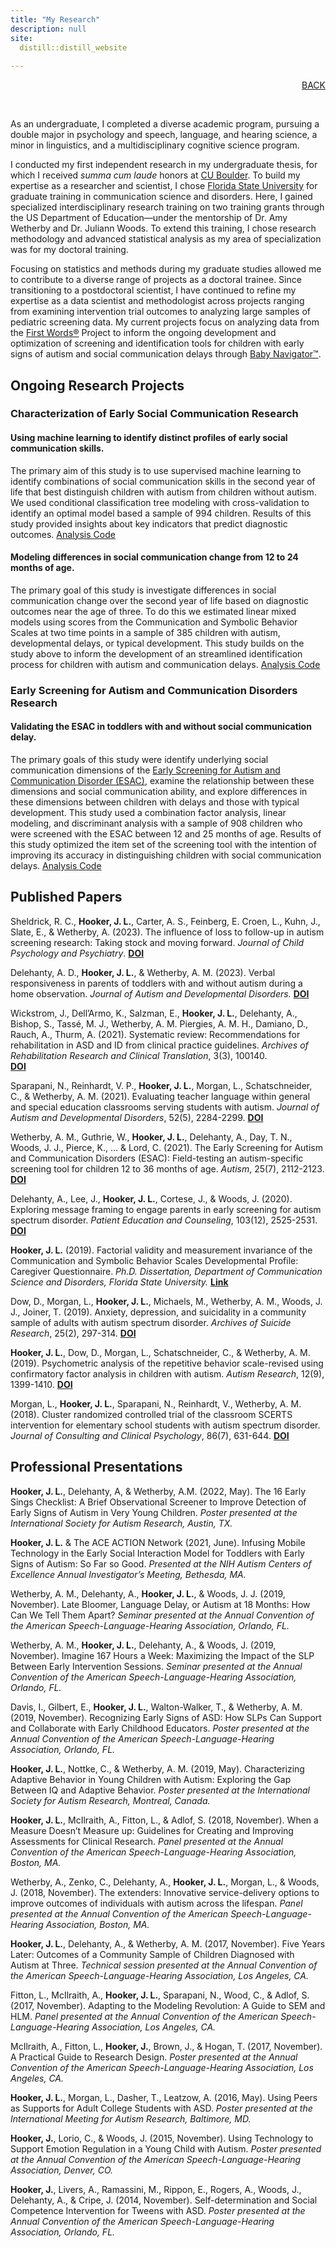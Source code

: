 ```yaml
---
title: "My Research"
description: null
site: 
  distill::distill_website
    
---
```

<div style="text-align: right"> [BACK](index.html) </div>

<br>

As an undergraduate, I completed a diverse academic program, pursuing a double major in psychology and speech, language, and hearing science, a minor in linguistics, and a multidisciplinary cognitive science program. 

I conducted my first independent research in my undergraduate thesis, for which I received *summa cum laude* honors at <a href="https://www.colorado.edu/" rel="noopener noreferrer" target="_blank">CU Boulder</a>. To build my expertise as a researcher and scientist, I chose <a href="https://www.fsu.edu/" rel="noopener noreferrer" target="_blank">Florida State University</a> for graduate training in communication science and disorders. Here, I gained specialized interdisciplinary research training on two training grants through the US Department of Education—under the mentorship of Dr. Amy Wetherby and Dr. Juliann Woods. To extend this training, I chose  research methodology and advanced statistical analysis as  my area of specialization was for my doctoral training.

Focusing on statistics and methods during my graduate studies allowed me to contribute to a diverse range of projects as a doctoral trainee. Since transitioning to a postdoctoral scientist, I have continued to refine my expertise as a data scientist and methodologist across projects ranging from examining intervention trial outcomes to analyzing large samples of pediatric screening data. My current projects focus on analyzing data from the <a href="https://firstwordsproject.com/" rel="noopener noreferrer" target="_blank">First Words&reg;</a> Project to inform the ongoing development and optimization of screening and identification tools for children with early signs of autism and social communication delays through <a href="https://babynavigator.com/" rel="noopener noreferrer" target="_blank">Baby Navigator&trade;</a>. 



</center>

## Ongoing Research Projects

### Characterization of Early Social Communication Research

#### Using machine learning to identify distinct profiles of early social communication skills.
The primary aim of this study is to use supervised machine learning to identify combinations of social communication skills in the second year of life that best distinguish children with autism from children without autism. We used conditional classification tree modeling with cross-validation to identify an optimal model based a sample of 994 children. Results of this study provided insights about key indicators that predict diagnostic outcomes. <a href="https://github.com/j-hook/R-Projects/tree/main/CSBS_ML_modeling_2023" rel="noopener noreferrer" target="_blank">Analysis Code</a>

#### Modeling differences in social communication change from 12 to 24 months of age.
The primary goal of this study is investigate differences in social communication change over the second year of life based on diagnostic outcomes near the age of three. To do this we estimated linear mixed models using scores from the Communication and Symbolic Behavior Scales at two time points in a sample of 385 children with autism, developmental delays, or typical development. This study builds on the study above to inform the development of an streamlined identification process for children with autism and communication delays. <a href="https://github.com/j-hook/R-Projects/tree/main/CSBS_LMMs_second_year_2023" rel="noopener noreferrer" target="_blank">Analysis Code</a>

### Early Screening for Autism and Communication Disorders Research

#### Validating the ESAC in toddlers with and without social communication delay. 
The primary goals of this study were identify underlying social communication dimensions of the <a href="https://doi.org/10.1177/13623613211012526" rel="noopener noreferrer" target="_blank">Early Screening for Autism and Communication Disorder (ESAC)</a>, examine the relationship between these dimensions and social communication ability, and explore differences in these dimensions between children with delays and those with typical development. This study used a combination factor analysis, linear modeling, and discriminant analysis with a sample of 908 children who were screened with the ESAC between 12 and 25 months of age. Results of this study optimized the item set of the screening tool with the intention of improving its accuracy in distinguishing children with social communication delays.  <a href="https://github.com/j-hook/R-Projects/tree/main/ESAC_SC_dimensions_2022" rel="noopener noreferrer" target="_blank">Analysis Code</a>


## Published Papers

<div class="pub">
Sheldrick, R. C., **Hooker, J. L.**, Carter, A. S., Feinberg, E. Croen, L., Kuhn, J., Slate, E., & Wetherby, A. (2023). The influence of loss to follow-up in autism screening research: Taking stock and moving forward. *Journal of Child Psychology and Psychiatry*. <a href="https://doi.org/10.1111/jcpp.13867" rel="noopener noreferrer" target="_blank"><b>DOI</b></a> 
</div>

<div class="pub">
Delehanty, A. D., **Hooker, J. L.**, & Wetherby, A. M. (2023). Verbal responsiveness in parents of toddlers with and without autism during a home observation. *Journal of Autism and Developmental Disorders.* <a href="https://doi.org/10.1007/s10803-023-05935-6" rel="noopener noreferrer" target="_blank"><b>DOI</b></a>
</div>

<div class="pub">
Wickstrom, J., Dell’Armo, K., Salzman, E., **Hooker, J. L.**, Delehanty, A., Bishop, S., Tassé, M. J., Wetherby, A. M. Piergies, A. M. H., Damiano, D., Rauch, A., Thurm, A. (2021). Systematic review: Recommendations for rehabilitation in ASD and ID from clinical practice guidelines. *Archives of Rehabilitation Research and Clinical Translation*, 3(3), 100140.  
<a href="https://doi.org/10.1016/j.arrct.2021.100140" rel="noopener noreferrer" target="_blank"><b>DOI</b></a>
</div>

<div class="pub">
Sparapani, N., Reinhardt, V. P., **Hooker, J. L.**, Morgan, L., Schatschneider, C., & Wetherby, A. M. (2021). Evaluating teacher language within general and special education classrooms serving students with autism. *Journal of Autism and Developmental Disorders*, 52(5), 2284-2299. <a href="https://doi.org/10.1007/s10803-021-05115-4" rel="noopener noreferrer" target="_blank"><b>DOI</b></a>
</div>

<div class="pub">
Wetherby, A. M., Guthrie, W., **Hooker, J. L.**, Delehanty, A., Day, T. N., Woods, J. J., Pierce, K., … & Lord, C. (2021). The Early Screening for Autism and Communication Disorders (ESAC): Field-testing an autism-specific screening tool for children 12 to 36 months of age. *Autism*, 25(7), 2112-2123. <a href="https://doi.org/10.1177/13623613211012526" rel="noopener noreferrer" target="_blank"><b>DOI</b></a>
</div>

<div class="pub">
Delehanty, A., Lee, J., **Hooker, J. L.**, Cortese, J., & Woods, J. (2020). Exploring message framing to engage parents in early screening for autism spectrum disorder. *Patient Education and Counseling*, 103(12), 2525-2531. <a href="https://doi.org/10.1016/j.pec.2020.06.024" rel="noopener noreferrer" target="_blank"><b>DOI</b></a>
</div>

<div class="pub">
**Hooker, J. L.** (2019). Factorial validity and measurement invariance of the Communication and Symbolic Behavior Scales Developmental Profile: Caregiver Questionnaire. *Ph.D. Dissertation, Department of Communication Science and Disorders, Florida State University.* <a href="http://purl.flvc.org/fsu/fd/2019_Fall_Hooker_fsu_0071E_15510" rel="noopener noreferrer" target="_blank"><b>Link</b></a>
</div>

<div class="pub">
Dow, D., Morgan, L., **Hooker, J. L.**, Michaels, M., Wetherby, A. M., Woods, J. J., Joiner, T. (2019). Anxiety, depression, and suicidality in a community sample of adults with autism spectrum disorder. *Archives of Suicide Research*, 25(2), 297-314. <a href="https://doi.org/10.1080/13811118.2019.1678537" rel="noopener noreferrer" target="_blank"><b>DOI</b></a>
</div>

<div class="pub">
**Hooker, J. L.**, Dow, D., Morgan, L., Schatschneider, C., & Wetherby, A. M. (2019). Psychometric analysis of the repetitive behavior scale-revised using confirmatory factor analysis in children with autism. *Autism Research*, 12(9), 1399-1410. <a href="https://doi.org/10.1002/aur.2159" rel="noopener noreferrer" target="_blank"><b>DOI</b></a>
</div>

<div class="pub">
Morgan, L., **Hooker, J. L.**, Sparapani, N., Reinhardt, V., Wetherby, A. M. (2018). Cluster randomized controlled trial of the classroom SCERTS intervention for elementary school students with autism spectrum disorder. *Journal of Consulting and Clinical Psychology*, 86(7), 631-644. <a href="https://doi.org/10.1037/ccp0000314" rel="noopener noreferrer" target="_blank"><b>DOI</b></a>
</div>

## Professional Presentations

<div class="pub">
**Hooker, J. L.**, Delehanty, A, & Wetherby, A.M. (2022, May). The 16 Early Sings Checklist: A Brief Observational Screener to Improve Detection of Early Signs of Autism in Very Young Children. *Poster presented at the International Society for Autism Research, Austin, TX.*
</div>

<div class="pub">
**Hooker, J. L.** & The ACE ACTION Network (2021, June). Infusing Mobile Technology in the Early Social Interaction Model for Toddlers with Early Signs of Autism: So Far so Good. *Presented at the NIH Autism Centers of Excellence Annual Investigator’s Meeting, Bethesda, MA.*
</div>

<div class="pub">
Wetherby, A. M., Delehanty, A., **Hooker, J. L.**, & Woods, J. J. (2019, November). Late Bloomer, Language Delay, or Autism at 18 Months: How Can We Tell Them Apart? *Seminar presented at the Annual Convention of the American Speech-Language-Hearing Association, Orlando, FL.*
</div>

<div class="pub">
Wetherby, A. M., **Hooker, J. L.**, Delehanty, A., & Woods, J. (2019, November). Imagine 167 Hours a Week: Maximizing the Impact of the SLP Between Early Intervention Sessions. *Seminar presented at the Annual Convention of the American Speech-Language-Hearing Association, Orlando, FL.*
</div>

<div class="pub">
Davis, I., Gilbert, E., **Hooker, J. L.**, Walton-Walker, T., & Wetherby, A. M. (2019, November). Recognizing Early Signs of ASD: How SLPs Can Support and Collaborate with Early Childhood Educators. *Poster presented at the Annual Convention of the American Speech-Language-Hearing Association, Orlando, FL.*
</div>

<div class="pub">
**Hooker, J. L.**, Nottke, C., & Wetherby, A. M. (2019, May). Characterizing Adaptive Behavior in Young Children with Autism: Exploring the Gap Between IQ and Adaptive Behavior. *Poster presented at the International Society for Autism Research, Montreal, Canada.*
</div>

<div class="pub">
**Hooker, J. L.**, McIlraith, A., Fitton, L., & Adlof, S. (2018, November). When a Measure Doesn't Measure up: Guidelines for Creating and Improving Assessments for Clinical Research. *Panel presented at the Annual Convention of the American Speech-Language-Hearing Association, Boston, MA.*
</div>

<div class="pub">
Wetherby, A., Zenko, C., Delehanty, A., **Hooker, J. L.**, Morgan, L., & Woods, J. (2018, November). The extenders: Innovative service-delivery options to improve outcomes of individuals with autism across the lifespan. *Panel presented at the Annual Convention of the American Speech-Language-Hearing Association, Boston, MA.*
</div>

<div class="pub">
**Hooker, J. L.**, Delehanty, A., & Wetherby, A. M. (2017, November). Five Years Later: Outcomes of a Community Sample of Children Diagnosed with Autism at Three. *Technical session presented at the Annual Convention of the American Speech-Language-Hearing Association, Los Angeles, CA.* 
</div>

<div class="pub">
Fitton, L., McIlraith, A., **Hooker, J. L.**, Sparapani, N., Wood, C., & Adlof, S. (2017, November). Adapting to the Modeling Revolution: A Guide to SEM and HLM. *Panel presented at the Annual Convention of the American Speech-Language-Hearing Association, Los Angeles, CA.* 
</div>

<div class="pub">
McIlraith, A., Fitton, L., **Hooker, J.**, Brown, J., & Hogan, T. (2017, November). A Practical Guide to Research Design. *Poster presented at the Annual Convention of the American Speech-Language-Hearing Association, Los Angeles, CA.*
</div>

<div class="pub">
**Hooker, J. L.**, Morgan, L., Dasher, T., Leatzow, A. (2016, May). Using Peers as Supports for Adult College Students with ASD. *Poster presented at the International Meeting for Autism Research, Baltimore, MD.*
</div>

<div class="pub">
**Hooker, J.**, Lorio, C., & Woods, J. (2015, November). Using Technology to Support Emotion Regulation in a Young Child with Autism. *Poster presented at the Annual Convention of the American Speech-Language-Hearing Association, Denver, CO.* 
</div>

<div class="pub">
**Hooker, J.**, Livers, A., Ramassini, M., Rippon, E., Rogers, A., Woods, J., Delehanty, A., & Cripe, J. (2014, November). Self-determination and Social Competence Intervention for Tweens with ASD. *Poster presented at the Annual Convention of the American Speech-Language-Hearing Association, Orlando, FL.*
</div>




